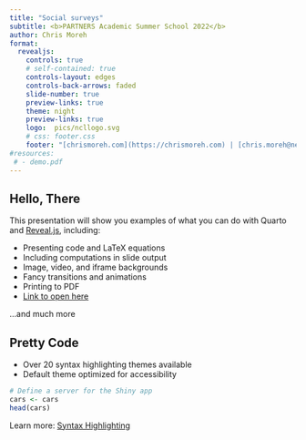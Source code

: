 ```yaml
---
title: "Social surveys"
subtitle: <b>PARTNERS Academic Summer School 2022</b>
author: Chris Moreh
format: 
  revealjs:
    controls: true
    # self-contained: true
    controls-layout: edges
    controls-back-arrows: faded
    slide-number: true
    preview-links: true
    theme: night
    preview-links: true
    logo:  pics/ncllogo.svg
    # css: footer.css
    footer: "[chrismoreh.com](https://chrismoreh.com) | [chris.moreh@newcastle.ac.uk](mailto: chris.moreh@newcastle.ac.uk)"
#resources:
 # - demo.pdf
---
```


## Hello, There

This presentation will show you examples of what you can do with Quarto and [Reveal.js](https://revealjs.com), including:

-   Presenting code and LaTeX equations
-   Including computations in slide output
-   Image, video, and iframe backgrounds
-   Fancy transitions and animations
-   Printing to PDF
- [Link to open here](https://quarto.org/docs/presentations/revealjs/presenting.html)

...and much more

## Pretty Code {auto-animate="true"}

-   Over 20 syntax highlighting themes available
-   Default theme optimized for accessibility

``` r
# Define a server for the Shiny app
cars <- cars
head(cars)
```

::: footer
Learn more: [Syntax Highlighting](https://quarto.org/docs/output-formats/html-code.html#highlighting)
:::

## {background-color="aquamarine"}

## {background-color="black" background-image="https://github.com/CGMoreh/webslides/blob/main/PASS2022/SocialSurveys/pics/Slide1.PNG" background-size="100px"}


